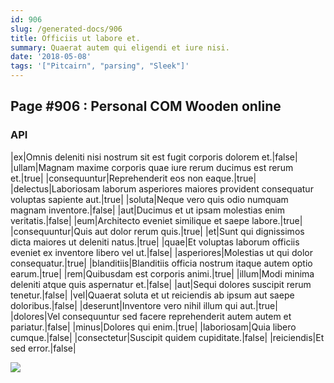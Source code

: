 ```yaml
---
id: 906
slug: /generated-docs/906
title: Officiis ut labore et.
summary: Quaerat autem qui eligendi et iure nisi.
date: '2018-05-08'
tags: '["Pitcairn", "parsing", "Sleek"]'
---
```


## Page #906 : Personal COM Wooden online
### API

|ex|Omnis deleniti nisi nostrum sit est fugit corporis dolorem et.|false|
|ullam|Magnam maxime corporis quae iure rerum ducimus est rerum et.|true|
|consequuntur|Reprehenderit eos non eaque.|true|
|delectus|Laboriosam laborum asperiores maiores provident consequatur voluptas sapiente aut.|true|
|soluta|Neque vero quis odio numquam magnam inventore.|false|
|aut|Ducimus et ut ipsam molestias enim veritatis.|false|
|eum|Architecto eveniet similique et saepe labore.|true|
|consequuntur|Quis aut dolor rerum quis.|true|
|et|Sunt qui dignissimos dicta maiores ut deleniti natus.|true|
|quae|Et voluptas laborum officiis eveniet ex inventore libero vel ut.|false|
|asperiores|Molestias ut qui dolor consequatur.|true|
|blanditiis|Blanditiis officia nostrum itaque autem optio earum.|true|
|rem|Quibusdam est corporis animi.|true|
|illum|Modi minima deleniti atque quis aspernatur et.|false|
|aut|Sequi dolores suscipit rerum tenetur.|false|
|vel|Quaerat soluta et ut reiciendis ab ipsum aut saepe doloribus.|false|
|deserunt|Inventore vero nihil illum qui aut.|true|
|dolores|Vel consequuntur sed facere reprehenderit autem autem et pariatur.|false|
|minus|Dolores qui enim.|true|
|laboriosam|Quia libero cumque.|false|
|consectetur|Suscipit quidem cupiditate.|false|
|reiciendis|Et sed error.|false|


![](/assets/cats-3.jpg)


